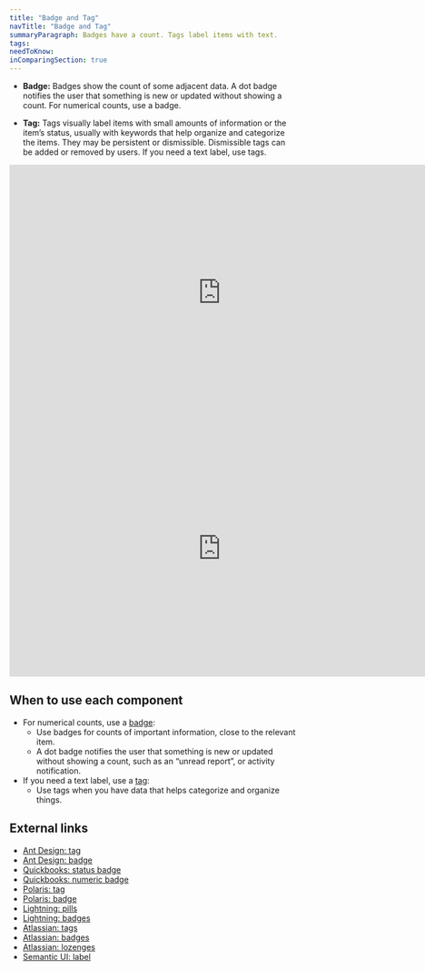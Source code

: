 ```yaml
---
title: "Badge and Tag"
navTitle: "Badge and Tag"
summaryParagraph: Badges have a count. Tags label items with text.
tags:
needToKnow:
inComparingSection: true
---
```


- **Badge:** Badges show the count of some adjacent data. A dot badge notifies the user that something is new or updated without showing a count. For numerical counts, use a badge.

- **Tag:** Tags visually label items with small amounts of information or the item’s status, usually with keywords that help organize and categorize the items. They may be persistent or dismissible. Dismissible tags can be added or removed by users. If you need a text label, use tags.

<iframe style="border: none;" width="744" height="450" src="https://www.figma.com/embed?embed_host=share&url=https%3A%2F%2Fwww.figma.com%2Ffile%2Fe3TyAOZKfLg9cA01Iy1Mgm%2FKaizen-Site-embed%3Fnode-id%3D205%253A11027" allowfullscreen></iframe>

<iframe style="border: none;" width="744" height="450" src="https://www.figma.com/embed?embed_host=share&url=https%3A%2F%2Fwww.figma.com%2Ffile%2Fe3TyAOZKfLg9cA01Iy1Mgm%2FKaizen-Site-embed%3Fnode-id%3D205%253A11047" allowfullscreen></iframe>

## When to use each component

*   For numerical counts, use a [badge](/components/badge):
    *   Use badges for counts of important information, close to the relevant item.
    *   A dot badge notifies the user that something is new or updated without showing a count, such as an “unread report”, or activity notification.
*   If you need a text label, use a [tag](/components/tag):
    *   Use tags when you have data that helps categorize and organize things.

## External links

- [Ant Design: tag](https://ant.design/components/tag/)
- [Ant Design: badge](https://ant.design/components/badge/)
- [Quickbooks: status badge](https://designsystem.quickbooks.com/component/status-badges/)
- [Quickbooks: numeric badge](https://designsystem.quickbooks.com/component/numeric-badges/)
- [Polaris: tag](https://polaris.shopify.com/components/forms/tag#navigation)
- [Polaris: badge](https://polaris.shopify.com/components/images-and-icons/badge#navigation)
- [Lightning: pills](https://www.lightningdesignsystem.com/components/pills/)
- [Lightning: badges](https://www.lightningdesignsystem.com/components/badges/)
- [Atlassian: tags](https://atlassian.design/guidelines/product/components/tags)
- [Atlassian: badges](https://atlassian.design/guidelines/product/components/badges)
- [Atlassian: lozenges](https://atlassian.design/guidelines/product/components/lozenges)
- [Semantic UI: label](https://semantic-ui.com/elements/label.html)


